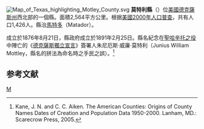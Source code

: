 {{noteTA
|T=zh-hans:莫特利县 (得克萨斯州); zh-hant:莫特利縣 (德克薩斯州); zh-tw:莫特利郡 (德克薩斯州)
|1=zh-hans:县; zh-hant:縣; zh-tw:郡
}}
[[File:Map_of_Texas_highlighting_Motley_County.svg|right]]
'''莫特利縣'''（{{lang-en|Motley County}}）位[[美國|美國]][[德克薩斯州|德克薩斯州]]西北部的一個縣。面積2,564平方公里。根据[[美國2000年人口普查|美國2000年人口普查]]，共有人口1,426人。縣治[[馬特多_(德克薩斯州)|馬特多]]（Matador）。

成立於1876年8月21日，縣政府成立於1891年2月25日。縣名紀念在[[聖哈辛托之役|聖哈辛托之役]]中陣亡的《[[德克薩斯獨立宣言|德克薩斯獨立宣言]]》簽署人朱尼厄斯·威廉·莫特利（Junius William Mottley，縣名的拼法為命名時之手民之誤）。<ref>Kane, J. N. and C. C. Aiken. The American Counties: Origins of County Names Dates of Creation and Population Data 1950-2000. Lanham, MD.: Scarecrow Press, 2005.</ref>

== 参考文献 ==
<div class="references-small">
<references />
</div>

[[Category:得克萨斯州行政区划|M]]
{{texas-stub}}
{{Texas}}